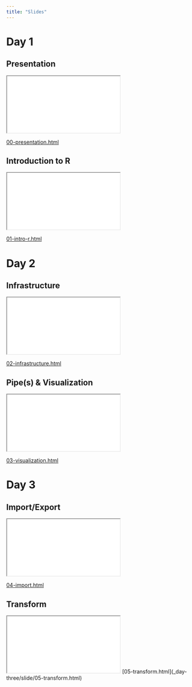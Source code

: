 ```yaml
---
title: "Slides"
---
```


# Day 1

::: panel-tabset
## Presentation

::: center
```{=html}
<iframe class="slide-deck" src="_day-one/slide/00-presentation.html"></iframe>
```
[00-presentation.html](_day-one/slide/00-presentation.html)
:::

## Introduction to R

::: center
```{=html}
<iframe class="slide-deck" src="_day-one/slide/01-intro-r.html"></iframe>
```
[01-intro-r.html](_day-one/slide/01-intro-r.html)

:::

:::




# Day 2

::: panel-tabset
## Infrastructure

::: center
```{=html}
<iframe class="slide-deck" src="_day-two/slide/02-infrastructure.html"></iframe>
```
[02-infrastructure.html](_day-two/slide/02-infrastructure.html)

:::

## Pipe(s) & Visualization

::: {.center}
```{=html}
<iframe class="slide-deck" src="_day-two/slide/03-visualization.html"></iframe>
```
[03-visualization.html](_day-two/slide/03-visualization.html)
:::
:::


# Day 3

::: panel-tabset

## Import/Export

::: {.center}
```{=html}
<iframe class="slide-deck" src="_day-three/slide/04-import.html"></iframe>
```
[04-import.html](_day-three/slide/04-import.html)
:::

## Transform

::: {.center}
```{=html}
<iframe class="slide-deck" src="_day-three/slide/05-transform.html"></iframe>
[05-transform.html](_day-three/slide/05-transform.html)
```
:::
:::


<!-- # Day 4 -->

<!-- ::: panel-tabset -->
<!-- ## Summary tables -->

<!-- ::: {.center} -->
<!-- ```{=html} -->
<!-- <iframe class="slide-deck" src="_day-four/slide/06-gtsummary.html"></iframe> -->
<!-- [06-gtsummary.html](_day-four/slide/06-gtsummary.html) -->
<!-- ``` -->
<!-- ::: -->

<!-- ## Communicate -->

<!-- ::: {.center} -->
<!-- ```{=html} -->
<!-- <iframe class="slide-deck" src="_day-four/slide/07-quarto.html"></iframe> -->
<!-- [07-quarto.html](_day-four/slide/07-quarto.html) -->
<!-- ``` -->
<!-- ::: -->

<!-- ## Finale -->

<!-- ::: {.center} -->
<!-- ```{=html} -->
<!-- <iframe class="slide-deck" src="_day-four/slide/08-finale.html"></iframe> -->
<!-- [08-finale.html](_day-four/slide/08-finale.html) -->
<!-- ``` -->
<!-- ::: -->

<!-- ::: -->

